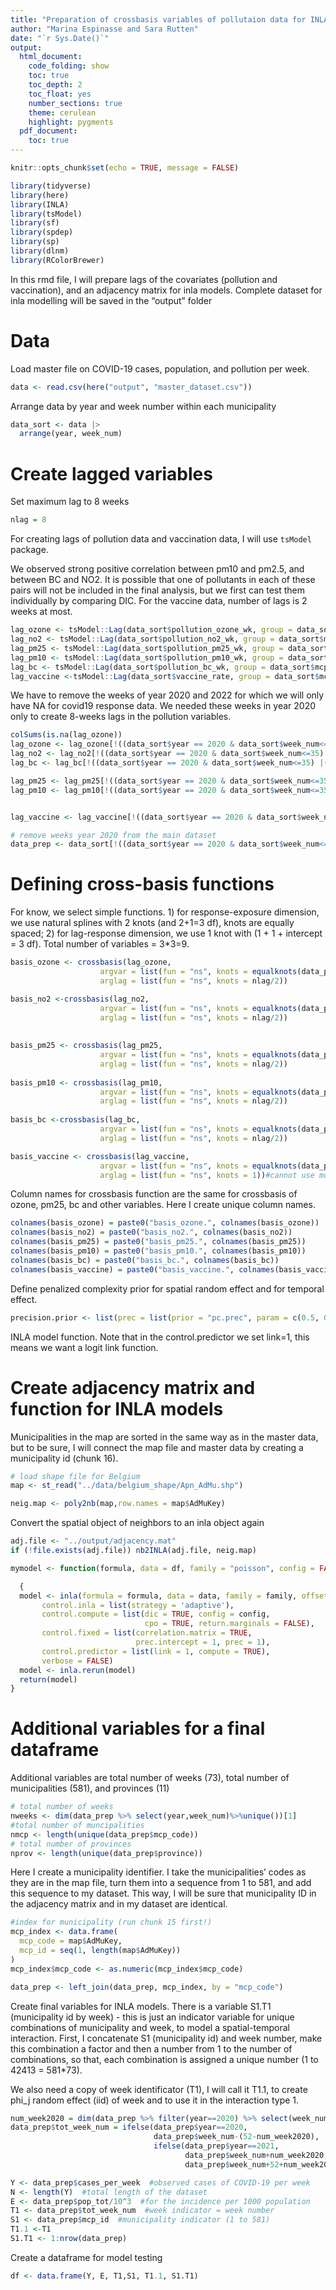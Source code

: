 ---
title: "Preparation of crossbasis variables of pollutaion data for INLA models"
author: "Marina Espinasse and Sara Rutten"
date: "`r Sys.Date()`"
output:
  html_document:
    code_folding: show
    toc: true
    toc_depth: 2
    toc_float: yes
    number_sections: true
    theme: cerulean
    highlight: pygments
  pdf_document:
    toc: true
---

```{r setup, include=FALSE}
knitr::opts_chunk$set(echo = TRUE, message = FALSE)
```

```{r}
library(tidyverse)
library(here)
library(INLA)
library(tsModel)
library(sf)
library(spdep)
library(sp)
library(dlnm)
library(RColorBrewer)
```



In this rmd file, I will prepare lags of the covariates (pollution and vaccination), and an adjacency matrix for inla models. Complete dataset for inla modelling will be saved in the "output" folder

# Data

Load master file on COVID-19 cases, population, and pollution per week.


```{r}
data <- read.csv(here("output", "master_dataset.csv"))
```

Arrange data by year and week number within each municipality

```{r}
data_sort <- data |> 
  arrange(year, week_num)
```


# Create lagged variables

Set maximum lag to 8 weeks

```{r}
nlag = 8
```

For creating lags of pollution data and vaccination data, I will use `tsModel` package.

We observed strong positive correlation between pm10 and pm2.5, and between BC and NO2.
It is possible that one of pollutants in each of these pairs will not be included in the final analysis, but we first can test them individually by comparing DIC. 
For the vaccine data, number of lags is 2 weeks at most.

```{r}
lag_ozone <- tsModel::Lag(data_sort$pollution_ozone_wk, group = data_sort$mcp_code, k = 0:nlag)
lag_no2 <- tsModel::Lag(data_sort$pollution_no2_wk, group = data_sort$mcp_code, k = 0:nlag)
lag_pm25 <- tsModel::Lag(data_sort$pollution_pm25_wk, group = data_sort$mcp_code, k = 0:nlag)
lag_pm10 <- tsModel::Lag(data_sort$pollution_pm10_wk, group = data_sort$mcp_code, k = 0:nlag)
lag_bc <- tsModel::Lag(data_sort$pollution_bc_wk, group = data_sort$mcp_code, k = 0:nlag)
lag_vaccine <-tsModel::Lag(data_sort$vaccine_rate, group = data_sort$mcp_code, k = 0:2)
```

We have to remove the  weeks  of year 2020 and 2022 for which we will only have NA for covid19 response data.
We needed these weeks in year 2020 only to create 8-weeks lags in the pollution variables.


```{r}
colSums(is.na(lag_ozone))
lag_ozone <- lag_ozone[!((data_sort$year == 2020 & data_sort$week_num<=35) |(data_sort$year == 2022 & data_sort$week_num>=5)),]
lag_no2 <- lag_no2[!((data_sort$year == 2020 & data_sort$week_num<=35) |(data_sort$year == 2022 & data_sort$week_num>=5)),]
lag_bc <- lag_bc[!((data_sort$year == 2020 & data_sort$week_num<=35) |(data_sort$year == 2022 & data_sort$week_num>=5)),]

lag_pm25 <- lag_pm25[!((data_sort$year == 2020 & data_sort$week_num<=35) |(data_sort$year == 2022 & data_sort$week_num>=5)),]
lag_pm10 <- lag_pm10[!((data_sort$year == 2020 & data_sort$week_num<=35) |(data_sort$year == 2022 & data_sort$week_num>=5)),]


lag_vaccine <- lag_vaccine[!((data_sort$year == 2020 & data_sort$week_num<=35) |(data_sort$year == 2022 & data_sort$week_num>=5)),]

# remove weeks year 2020 from the main dataset
data_prep <- data_sort[!((data_sort$year == 2020 & data_sort$week_num<=35) |(data_sort$year == 2022 & data_sort$week_num>=5)),]
```


# Defining cross-basis functions

For know, we select simple functions. 1) for response-exposure dimension, we use natural splines with 2 knots (and 2+1=3 df), knots are equally spaced; 2) for lag-response dimension, we use 1 knot with (1 + 1 + intercept = 3 df). Total number of variables = 3*3=9.

```{r}
basis_ozone <- crossbasis(lag_ozone,
                    argvar = list(fun = "ns", knots = equalknots(data_prep$pollution_ozone_wk, 2)),
                    arglag = list(fun = "ns", knots = nlag/2))

basis_no2 <-crossbasis(lag_no2,
                    argvar = list(fun = "ns", knots = equalknots(data_prep$pollution_no2, 2)),
                    arglag = list(fun = "ns", knots = nlag/2))
  
  
basis_pm25 <- crossbasis(lag_pm25,
                    argvar = list(fun = "ns", knots = equalknots(data_prep$pollution_pm25, 2)),
                    arglag = list(fun = "ns", knots = nlag/2))
  
basis_pm10 <- crossbasis(lag_pm10,
                    argvar = list(fun = "ns", knots = equalknots(data_prep$pollution_pm10, 2)),
                    arglag = list(fun = "ns", knots = nlag/2))
  
basis_bc <-crossbasis(lag_bc,
                    argvar = list(fun = "ns", knots = equalknots(data_prep$pollution_bc, 2)),
                    arglag = list(fun = "ns", knots = nlag/2))

basis_vaccine <- crossbasis(lag_vaccine,
                    argvar = list(fun = "ns", knots = equalknots(data_prep$vaccine_rate, 2)),
                    arglag = list(fun = "ns", knots = 1))#cannot use more than 1 knot for arglag
```


Column names for crossbasis function are the same for crossbasis of ozone, pm25, bc and other variables. Here I create unique column names.

```{r}
colnames(basis_ozone) = paste0("basis_ozone.", colnames(basis_ozone))
colnames(basis_no2) = paste0("basis_no2.", colnames(basis_no2))
colnames(basis_pm25) = paste0("basis_pm25.", colnames(basis_pm25))
colnames(basis_pm10) = paste0("basis_pm10.", colnames(basis_pm10))
colnames(basis_bc) = paste0("basis_bc.", colnames(basis_bc))
colnames(basis_vaccine) = paste0("basis_vaccine.", colnames(basis_vaccine))
```




Define penalized complexity prior for spatial random effect and for temporal effect. 

```{r}
precision.prior <- list(prec = list(prior = "pc.prec", param = c(0.5, 0.01)))
```

INLA model function. Note that in the control.predictor we set link=1, this means we want a logit link function.




# Create adjacency matrix and function for INLA models


Municipalities in the map are sorted in the same way as in the master data, but to be sure, I will connect the map file and master data by creating a municipality id (chunk 16).

```{r, message=F}
# load shape file for Belgium
map <- st_read("../data/belgium_shape/Apn_AdMu.shp")

neig.map <- poly2nb(map,row.names = map$AdMuKey)
```
Convert the spatial object of neighbors to an inla object again

```{r}
adj.file <- "../output/adjacency.mat"
if (!file.exists(adj.file)) nb2INLA(adj.file, neig.map)

```

```{r}
mymodel <- function(formula, data = df, family = "poisson", config = FALSE)

  {
  model <- inla(formula = formula, data = data, family = family, offset = log(E),
       control.inla = list(strategy = 'adaptive'), 
       control.compute = list(dic = TRUE, config = config, 
                              cpo = TRUE, return.marginals = FALSE),
       control.fixed = list(correlation.matrix = TRUE, 
                            prec.intercept = 1, prec = 1),
       control.predictor = list(link = 1, compute = TRUE), 
       verbose = FALSE)
  model <- inla.rerun(model)
  return(model)
}
```

# Additional variables for a final dataframe

Additional variables are total number of weeks (73), total number of municipalities (581), and provinces (11)

```{r}
# total number of weeks
nweeks <- dim(data_prep %>% select(year,week_num)%>%unique())[1]
#total number of muncipalities
nmcp <- length(unique(data_prep$mcp_code))
# total number of provinces
nprov <- length(unique(data_prep$province))
```

Here I create a municipality identifier. I take the municipalities' codes as they are in the map file, turn them into a sequence from 1 to 581, and add this sequence to my dataset. This way, I will be sure that municipality ID in the adjacency matrix and in my dataset are identical.

```{r}
#index for municipality (run chunk 15 first!)
mcp_index <- data.frame(
  mcp_code = map$AdMuKey,
  mcp_id = seq(1, length(map$AdMuKey))
)
mcp_index$mcp_code <- as.numeric(mcp_index$mcp_code)

data_prep <- left_join(data_prep, mcp_index, by = "mcp_code")
```


Create final variables for INLA models. There is a variable  S1.T1 (municipality id  by week) - this is just an indicator variable for unique combinations of municipality and week, to model a spatial-temporal interaction. First, I concatenate S1 (municipality id) and week number, make this combination a factor and then a number from 1 to the number of combinations, so that, each combination is assigned a unique number (1 to 42413 = 581*73).

We also need a copy of week identificator (T1), I will call it T1.1, to create phi_j random effect (iid) of week and to use it in the interaction type 1.
```{r}
num_week2020 = dim(data_prep %>% filter(year==2020) %>% select(week_num) %>%unique())[1]
data_prep$tot_week_num = ifelse(data_prep$year==2020,
                                data_prep$week_num-(52-num_week2020),
                                ifelse(data_prep$year==2021,
                                       data_prep$week_num+num_week2020,
                                       data_prep$week_num+52+num_week2020))
```

```{r}
Y <- data_prep$cases_per_week  #observed cases of COVID-19 per week
N <- length(Y)  #total length of the dataset
E <- data_prep$pop_tot/10^3  #for the incidence per 1000 population
T1 <- data_prep$tot_week_num  #week indicator = week number
S1 <- data_prep$mcp_id  #municipality indicator (1 to 581)
T1.1 <-T1
S1.T1 <- 1:nrow(data_prep)
```

Create a dataframe for model testing

```{r}
df <- data.frame(Y, E, T1,S1, T1.1, S1.T1)
```


